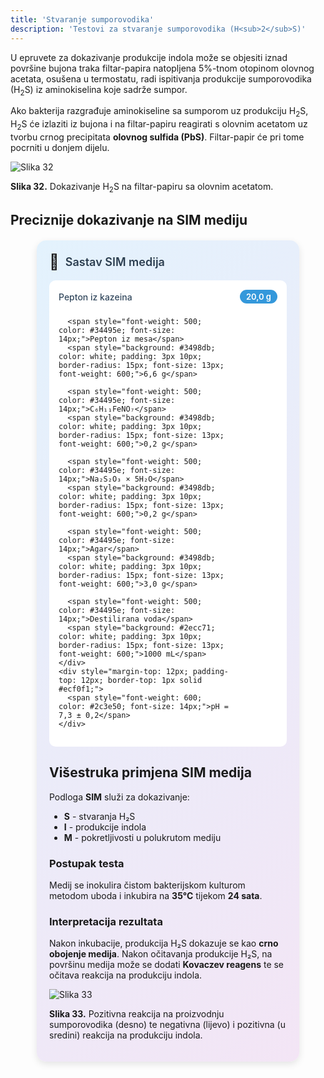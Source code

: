 ```yaml
---
title: 'Stvaranje sumporovodika'
description: 'Testovi za stvaranje sumporovodika (H<sub>2</sub>S)'
---
```


U epruvete za dokazivanje produkcije indola može se objesiti iznad površine bujona traka filtar-papira natopljena 5%-tnom otopinom olovnog acetata, osušena u termostatu, radi ispitivanja produkcije sumporovodika (H<sub>2</sub>S) iz aminokiselina koje sadrže sumpor.

Ako bakterija razgrađuje aminokiseline sa sumporom uz produkciju H<sub>2</sub>S, H<sub>2</sub>S će izlaziti iz bujona i na filtar-papiru reagirati s olovnim acetatom uz tvorbu crnog precipitata **olovnog sulfida (PbS)**. Filtar-papir će pri tome pocrniti u donjem dijelu.

![Slika 32](/Images/slika32.jpg)

**Slika 32.** Dokazivanje H<sub>2</sub>S na filtar-papiru sa olovnim acetatom.

## Preciznije dokazivanje na SIM mediju

<div style="max-width: 380px; background: linear-gradient(135deg, #e3f2fd 0%, #f3e5f5 100%); border-radius: 15px; padding: 20px; box-shadow: 0 4px 12px rgba(0,0,0,0.1); margin: 20px auto;">
  <div style="display: flex; align-items: center; margin-bottom: 15px;">
    <span style="font-size: 24px; margin-right: 10px;">🧫</span>
    <h3 style="margin: 0; color: #2c3e50; font-weight: 600; font-size: 18px;">Sastav SIM medija</h3>
  </div>
  <div style="background: white; border-radius: 10px; padding: 15px;">
    <div style="display: grid; grid-template-columns: minmax(0, 1fr) auto; gap: 8px 15px; align-items: center;">
      <span style="font-weight: 500; color: #34495e; font-size: 14px;">Pepton iz kazeina</span>
      <span style="background: #3498db; color: white; padding: 3px 10px; border-radius: 15px; font-size: 13px; font-weight: 600;">20,0 g</span>
      
      <span style="font-weight: 500; color: #34495e; font-size: 14px;">Pepton iz mesa</span>
      <span style="background: #3498db; color: white; padding: 3px 10px; border-radius: 15px; font-size: 13px; font-weight: 600;">6,6 g</span>
      
      <span style="font-weight: 500; color: #34495e; font-size: 14px;">C₆H₁₁FeNO₇</span>
      <span style="background: #3498db; color: white; padding: 3px 10px; border-radius: 15px; font-size: 13px; font-weight: 600;">0,2 g</span>
      
      <span style="font-weight: 500; color: #34495e; font-size: 14px;">Na₂S₂O₃ × 5H₂O</span>
      <span style="background: #3498db; color: white; padding: 3px 10px; border-radius: 15px; font-size: 13px; font-weight: 600;">0,2 g</span>
      
      <span style="font-weight: 500; color: #34495e; font-size: 14px;">Agar</span>
      <span style="background: #3498db; color: white; padding: 3px 10px; border-radius: 15px; font-size: 13px; font-weight: 600;">3,0 g</span>
      
      <span style="font-weight: 500; color: #34495e; font-size: 14px;">Destilirana voda</span>
      <span style="background: #2ecc71; color: white; padding: 3px 10px; border-radius: 15px; font-size: 13px; font-weight: 600;">1000 mL</span>
    </div>
    <div style="margin-top: 12px; padding-top: 12px; border-top: 1px solid #ecf0f1;">
      <span style="font-weight: 600; color: #2c3e50; font-size: 14px;">pH = 7,3 ± 0,2</span>
    </div>
  </div>
</div>

## Višestruka primjena SIM medija

Podloga **SIM** služi za dokazivanje:
- **S** - stvaranja H₂S 
- **I** - produkcije indola
- **M** - pokretljivosti u polukrutom mediju

### Postupak testa

Medij se inokulira čistom bakterijskom kulturom metodom uboda i inkubira na **35°C** tijekom **24 sata**.

### Interpretacija rezultata

Nakon inkubacije, produkcija H₂S dokazuje se kao **crno obojenje medija**. Nakon očitavanja produkcije H₂S, na površinu medija može se dodati **Kovaczev reagens** te se očitava reakcija na produkciju indola.

![Slika 33](/Images/slika33.jpg)

**Slika 33.** Pozitivna reakcija na proizvodnju sumporovodika (desno) te negativna (lijevo) i pozitivna (u sredini) reakcija na produkciju indola.
